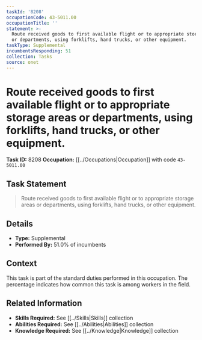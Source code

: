 ```yaml
---
taskId: '8208'
occupationCode: 43-5011.00
occupationTitle: ''
statement: >-
  Route received goods to first available flight or to appropriate storage areas
  or departments, using forklifts, hand trucks, or other equipment.
taskType: Supplemental
incumbentsResponding: 51
collection: Tasks
source: onet
---
```

# Route received goods to first available flight or to appropriate storage areas or departments, using forklifts, hand trucks, or other equipment.

**Task ID:** 8208
**Occupation:** [[../Occupations|Occupation]] with code `43-5011.00`

## Task Statement

> Route received goods to first available flight or to appropriate storage areas or departments, using forklifts, hand trucks, or other equipment.

## Details

- **Type:** Supplemental
- **Performed By:** 51.0% of incumbents

## Context

This task is part of the standard duties performed in this occupation. The percentage indicates how common this task is among workers in the field.

## Related Information

- **Skills Required:** See [[../Skills|Skills]] collection
- **Abilities Required:** See [[../Abilities|Abilities]] collection
- **Knowledge Required:** See [[../Knowledge|Knowledge]] collection
